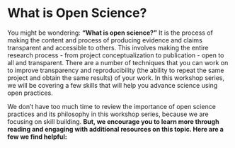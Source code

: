 # What is Open Science? {-}

You might be wondering: **"What is open science?"** It is the process of making the content and process of producing evidence and claims transparent and accessible to others. This involves making the entire research process - from project conceptualization to publication - open to all and transparent. There are a number of techniques that you can work on to improve transparency and reproducibility (the ability to repeat the same project and obtain the same results) of your work. In this workshop series, we will be covering a few skills that will help you advance science using open practices.

We don't have too much time to review the importance of open science practices and its philosophy in this workshop series, because we are focusing on skill building. **But, we encourage you to learn more through reading and engaging with additional resources on this topic. Here are a few we find helpful:**

<!-- * [A Manifesto for Reproducible Science by Munafò et al. 2017](https://www.nature.com/articles/s41562-016-0021) -->

<!-- * Today we will not be talking about preregistration, which is simply specifying your research plan in advance of your study and submitting it to a registry. This is a important first step of a research project that adheres to open science practice. For more details, check out [this website.](https://www.cos.io/initiatives/prereg?_ga=2.263330764.1195627208.1585935801-1853960792.1572623623.) -->

<!-- * [The Center for Open Science](https://www.cos.io/open-science) also has a number of useful resources, and they also host their own repsoitory where data, etc. can be hosted and shared with others called the [Open Science Framework](https://osf.io/) -->

